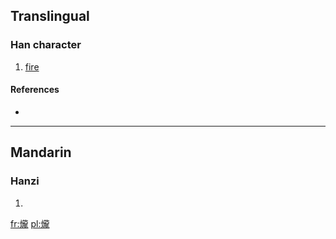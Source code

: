 ==Translingual==

===Han character===
{{Han char|rn=86|rad=火|as=16|sn=20|four=|canj=火卜月心 (FYBP)}}

# [[fire]]

====References====
* {{Han ref|kx=0687.100|dkj=19584|dj=1099.040|hdz=32247.110|uh=7216|ud=29206}}

----

==Mandarin==

===Hanzi===
{{cmn-hanzi|pin=[[lóng]] ([[long2]])|wg=lung<sup>2</sup>}}

# {{defn|Mandarin|sort=火16}}

[[fr:爖]]
[[pl:爖]]